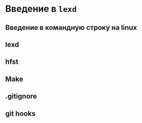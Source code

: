 # Введение в `lexd`

## Введение в командную строку на linux

## lexd

## hfst

## Make

## .gitignore

## git hooks